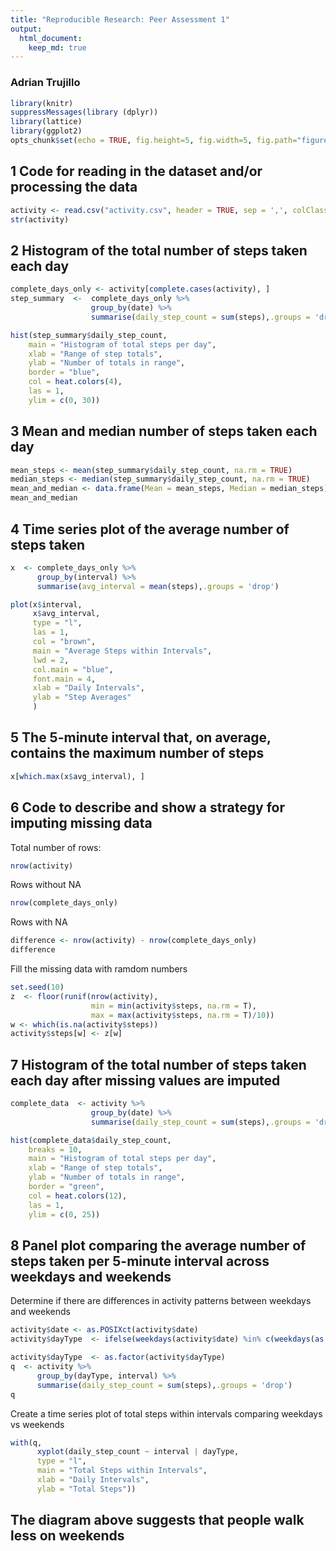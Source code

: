 ```yaml
---
title: "Reproducible Research: Peer Assessment 1"
output: 
  html_document:
    keep_md: true
---
```



### Adrian Trujillo


```r
library(knitr)
suppressMessages(library (dplyr))
library(lattice)
library(ggplot2)
opts_chunk$set(echo = TRUE, fig.height=5, fig.width=5, fig.path="figures/")
```



## 1 Code for reading in the dataset and/or processing the data
```r
activity <- read.csv("activity.csv", header = TRUE, sep = ',', colClasses = c("numeric", "character", "integer"), stringsAsFactors = F)
str(activity)
```


## 2 Histogram of the total number of steps taken each day
```r
complete_days_only <- activity[complete.cases(activity), ]
step_summary  <-  complete_days_only %>% 
                  group_by(date) %>% 
                  summarise(daily_step_count = sum(steps),.groups = 'drop')

hist(step_summary$daily_step_count, 
    main = "Histogram of total steps per day",
    xlab = "Range of step totals",
    ylab = "Number of totals in range",
    border = "blue",
    col = heat.colors(4),
    las = 1,
    ylim = c(0, 30))
```


## 3 Mean and median number of steps taken each day
```r
mean_steps <- mean(step_summary$daily_step_count, na.rm = TRUE)
median_steps <- median(step_summary$daily_step_count, na.rm = TRUE)
mean_and_median <- data.frame(Mean = mean_steps, Median = median_steps)
mean_and_median
```


## 4 Time series plot of the average number of steps taken
```r
x  <- complete_days_only %>% 
      group_by(interval) %>% 
      summarise(avg_interval = mean(steps),.groups = 'drop')

plot(x$interval, 
     x$avg_interval, 
     type = "l", 
     las = 1, 
     col = "brown", 
     main = "Average Steps within Intervals",
     lwd = 2,
     col.main = "blue",
     font.main = 4,
     xlab = "Daily Intervals",
     ylab = "Step Averages"
     )
```

## 5 The 5-minute interval that, on average, contains the maximum number of steps
```r
x[which.max(x$avg_interval), ]

```




## 6 Code to describe and show a strategy for imputing missing data
Total number of rows:
```r
nrow(activity)
```

Rows without NA

```r
nrow(complete_days_only)
```
Rows with NA

```r
difference <- nrow(activity) - nrow(complete_days_only)
difference
```

Fill the missing data with ramdom numbers
```r
set.seed(10)
z  <- floor(runif(nrow(activity), 
                  min = min(activity$steps, na.rm = T), 
                  max = max(activity$steps, na.rm = T)/10))
w <- which(is.na(activity$steps))
activity$steps[w] <- z[w]
```

## 7 Histogram of the total number of steps taken each day after missing values are imputed
```r
complete_data  <- activity %>% 
                  group_by(date) %>% 
                  summarise(daily_step_count = sum(steps),.groups = 'drop')

hist(complete_data$daily_step_count, 
    breaks = 10,
    main = "Histogram of total steps per day",
    xlab = "Range of step totals",
    ylab = "Number of totals in range",
    border = "green",
    col = heat.colors(12),
    las = 1,
    ylim = c(0, 25))
```

## 8 Panel plot comparing the average number of steps taken per 5-minute interval across weekdays and weekends
Determine if there are differences in activity patterns between weekdays and weekends
```r
activity$date <- as.POSIXct(activity$date)
activity$dayType  <- ifelse(weekdays(activity$date) %in% c(weekdays(as.POSIXct("2020-06-06")),weekdays(as.POSIXct("2020-06-06"))), "weekend", "weekday")

activity$dayType  <- as.factor(activity$dayType)
q  <- activity %>% 
      group_by(dayType, interval) %>% 
      summarise(daily_step_count = sum(steps),.groups = 'drop')
q
```

Create a time series plot of total steps within intervals comparing weekdays vs weekends
```r
with(q, 
      xyplot(daily_step_count ~ interval | dayType, 
      type = "l",      
      main = "Total Steps within Intervals",
      xlab = "Daily Intervals",
      ylab = "Total Steps"))
```

## The diagram above suggests that people walk less on weekends


